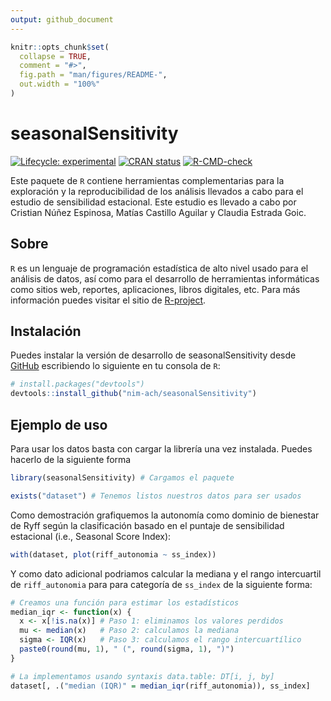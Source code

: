 ```yaml
---
output: github_document
---
```


<!-- README.md is generated from README.Rmd. Please edit that file -->

```r
knitr::opts_chunk$set(
  collapse = TRUE,
  comment = "#>",
  fig.path = "man/figures/README-",
  out.width = "100%"
)
```

# seasonalSensitivity

<!-- badges: start -->
[![Lifecycle: experimental](https://img.shields.io/badge/lifecycle-experimental-orange.svg)](https://lifecycle.r-lib.org/articles/stages.html#experimental)
[![CRAN status](https://www.r-pkg.org/badges/version/seasonalSensitivity)](https://CRAN.R-project.org/package=seasonalSensitivity)
[![R-CMD-check](https://github.com/NIM-ACh/seasonalSensitivity/workflows/R-CMD-check/badge.svg)](https://github.com/NIM-ACh/seasonalSensitivity/actions)
<!-- badges: end -->

Este paquete de `R` contiene herramientas complementarias para la exploración y la reproducibilidad de los análisis llevados a cabo para el estudio de sensibilidad estacional. Este estudio es llevado a cabo por Cristian Núñez Espinosa, Matías Castillo Aguilar y Claudia Estrada Goic.

## Sobre <i class="fab fa-r-project"></i>

`R` es un lenguaje de programación estadística de alto nivel usado para el análisis de datos, así como para el desarrollo de herramientas informáticas como sitios web, reportes, aplicaciones, libros digitales, etc. Para más información puedes visitar el sitio de [R-project](https://www.r-project.org/about.html).

## Instalación

Puedes instalar la versión de desarrollo de seasonalSensitivity desde [GitHub](https://github.com/) escribiendo lo siguiente en tu consola de `R`:

``` r
# install.packages("devtools")
devtools::install_github("nim-ach/seasonalSensitivity")
```

## Ejemplo de uso

Para usar los datos basta con cargar la librería una vez instalada. Puedes hacerlo de la siguiente forma

```r
library(seasonalSensitivity) # Cargamos el paquete

exists("dataset") # Tenemos listos nuestros datos para ser usados
```

Como demostración grafiquemos la autonomía como dominio de bienestar de Ryff según la clasificación basado en el puntaje de sensibilidad estacional (i.e., Seasonal Score Index):

```r
with(dataset, plot(riff_autonomia ~ ss_index))
```

Y como dato adicional podriamos calcular la mediana y el rango intercuartil de `riff_autonomia` para para categoría de `ss_index` de la siguiente forma:

```r
# Creamos una función para estimar los estadísticos
median_iqr <- function(x) {
  x <- x[!is.na(x)] # Paso 1: eliminamos los valores perdidos
  mu <- median(x)   # Paso 2: calculamos la mediana
  sigma <- IQR(x)   # Paso 3: calculamos el rango intercuartílico
  paste0(round(mu, 1), " (", round(sigma, 1), ")")
}

# La implementamos usando syntaxis data.table: DT[i, j, by]
dataset[, .("median (IQR)" = median_iqr(riff_autonomia)), ss_index]
```

